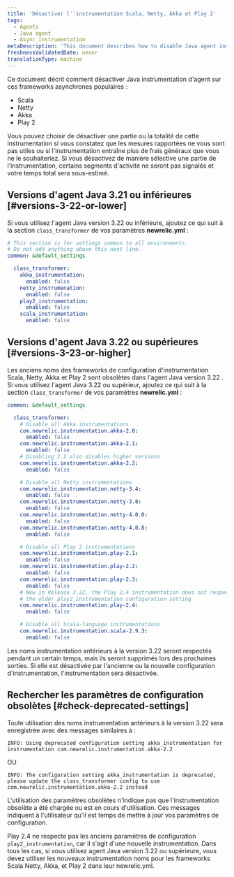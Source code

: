 ```yaml
---
title: 'Désactiver l''instrumentation Scala, Netty, Akka et Play 2'
tags:
  - Agents
  - Java agent
  - Async instrumentation
metaDescription: 'This document describes how to disable Java agent instrumentation on Scala, Netty, Akka, and Play2 frameworks'
freshnessValidatedDate: never
translationType: machine
---
```


Ce document décrit comment désactiver Java instrumentation d&apos;agent sur ces frameworks asynchrones populaires :

* Scala
* Netty
* Akka
* Play 2

Vous pouvez choisir de désactiver une partie ou la totalité de cette instrumentation si vous constatez que les mesures rapportées ne vous sont pas utiles ou si l&apos;instrumentation entraîne plus de frais généraux que vous ne le souhaiteriez. Si vous désactivez de manière sélective une partie de l&apos;instrumentation, certains segments d&apos;activité ne seront pas signalés et votre temps total sera sous-estimé.

## Versions d&apos;agent Java 3.21 ou inférieures [#versions-3-22-or-lower]

Si vous utilisez l&apos;agent Java version 3.22 ou inférieure, ajoutez ce qui suit à la section `class_transformer` de vos paramètres <DNT>**newrelic.yml**</DNT> :

```yml
# This section is for settings common to all environments.
# Do not add anything above this next line.
common: &default_settings

  class_transformer: 
    akka_instrumentation:
      enabled: false
    netty_instrumenation:
      enabled: false
    play2_instrumentation:
      enabled: false
    scala_instrumentation:
      enabled: false
```

## Versions d&apos;agent Java 3.22 ou supérieures [#versions-3-23-or-higher]

Les anciens noms des frameworks de configuration d&apos;instrumentation Scala, Netty, Akka et Play 2 sont obsolètes dans l&apos;agent Java version 3.22 . Si vous utilisez l&apos;agent Java 3.22 ou supérieur, ajoutez ce qui suit à la section `class_transformer` de vos paramètres <DNT>**newrelic.yml**</DNT> :

```yml
common: &default_settings

  class_transformer:
    # Disable all Akka instrumentations
    com.newrelic.instrumentation.akka-2.0:
      enabled: false
    com.newrelic.instrumentation.akka-2.1:
      enabled: false
    # Disabling 2.2 also disables higher versions
    com.newrelic.instrumentation.akka-2.2:
      enabled: false

    # Disable all Netty instrumentations
    com.newrelic.instrumentation.netty-3.4:
      enabled: false
    com.newrelic.instrumentation.netty-3.8:
      enabled: false
    com.newrelic.instrumentation.netty-4.0.0:
      enabled: false
    com.newrelic.instrumentation.netty-4.0.8:
      enabled: false

    # Disable all Play 2 instrumentations
    com.newrelic.instrumentation.play-2.1:
      enabled: false
    com.newrelic.instrumentation.play-2.2:
      enabled: false
    com.newrelic.instrumentation.play-2.3:
      enabled: false
    # New in Release 3.22, the Play 2.4 instrumentation does not respect
    # the older play2_instrumentation configuration setting 
    com.newrelic.instrumentation.play-2.4:
      enabled: false

    # Disable all Scala-language instrumentations
    com.newrelic.instrumentation.scala-2.9.3:
      enabled: false
```

Les noms instrumentation antérieurs à la version 3.22 seront respectés pendant un certain temps, mais ils seront supprimés lors des prochaines sorties. Si elle est désactivée par l&apos;ancienne ou la nouvelle configuration d&apos;instrumentation, l&apos;instrumentation sera désactivée.

## Rechercher les paramètres de configuration obsolètes [#check-deprecated-settings]

Toute utilisation des noms instrumentation antérieurs à la version 3.22 sera enregistrée avec des messages similaires à :

```
INFO: Using deprecated configuration setting akka_instrumentation for instrumentation com.newrelic.instrumentation.akka-2.2
```

OU

```
INFO: The configuration setting akka_instrumentation is deprecated, please update the class_transformer config to use com.newrelic.instrumentation.akka-2.2 instead
```

L&apos;utilisation des paramètres obsolètes n&apos;indique pas que l&apos;instrumentation obsolète a été chargée ou est en cours d&apos;utilisation. Ces messages indiquent à l&apos;utilisateur qu&apos;il est temps de mettre à jour vos paramètres de configuration.

Play 2.4 ne respecte pas les anciens paramètres de configuration `play2_instrumentation`, car il s&apos;agit d&apos;une nouvelle instrumentation. Dans tous les cas, si vous utilisez agent Java version 3.22 ou supérieure, vous devez utiliser les nouveaux instrumentation noms pour les frameworks Scala Netty, Akka, et Play 2 dans leur newrelic.yml.